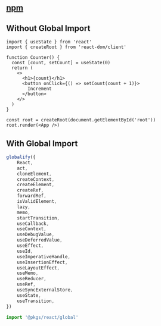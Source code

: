 ## [npm](https://www.npmjs.com/package/react)

## Without Global Import
```tsx
import { useState } from 'react'
import { createRoot } from 'react-dom/client'

function Counter() {
  const [count, setCount] = useState(0)
  return (
    <>
      <h1>{count}</h1>
      <button onClick={() => setCount(count + 1)}>
        Increment
      </button>
    </>
  )
}

const root = createRoot(document.getElementById('root'))
root.render(<App />)
```

## With Global Import
```ts
globalify({
    React,
    act,
    cloneElement,
    createContext,
    createElement,
    createRef,
    forwardRef,
    isValidElement,
    lazy,
    memo,
    startTransition,
    useCallback,
    useContext,
    useDebugValue,
    useDeferredValue,
    useEffect,
    useId,
    useImperativeHandle,
    useInsertionEffect,
    useLayoutEffect,
    useMemo,
    useReducer,
    useRef,
    useSyncExternalStore,
    useState,
    useTransition,
})
```

```ts
import '@pkgs/react/global'
```
